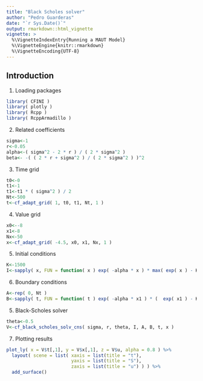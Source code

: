 ```yaml
---
title: "Black Scholes solver"
author: "Pedro Guarderas"
date: "`r Sys.Date()`"
output: rmarkdown::html_vignette
vignette: >
  %\VignetteIndexEntry{Running a MAUT Model}
  %\VignetteEngine{knitr::rmarkdown}
  %\VignetteEncoding{UTF-8}
---
```


## Introduction
1. Loading packages
```r
library( CFINI )
library( plotly )
library( Rcpp )
library( RcppArmadillo )
```

2. Related coefficients
```r
sigma<-1
r<-0.05
alpha<-( sigma^2 - 2 * r ) / ( 2 * sigma^2 )
beta<- -( ( 2 * r + sigma^2 ) / ( 2 * sigma^2 ) )^2
```

3. Time grid
```r
t0<-0
t1<-1
t1<-t1 * ( sigma^2 ) / 2
Nt<-500
t<-cf_adapt_grid( 1, t0, t1, Nt, 1 )
```

4. Value grid
```r
x0<--8
x1<-8
Nx<-50
x<-cf_adapt_grid( -4.5, x0, x1, Nx, 1 )
```

5. Initial conditions
```r
K<-1500
I<-sapply( x, FUN = function( x ) exp( -alpha * x ) * max( exp( x ) - K, 0 ) )
```

6. Boundary conditions
```r
A<-rep( 0, Nt )
B<-sapply( t, FUN = function( t ) exp( -alpha * x1 ) * (  exp( x1 ) - K ) * exp( -beta * t ) )
```

5. Black-Scholes solver
```r
theta<-0.5
V<-cf_black_scholes_solv_cns( sigma, r, theta, I, A, B, t, x )
```

7. Plotting results
```r
plot_ly( x = V$t[,1], y = V$x[,1], z = V$u, alpha = 0.8 ) %>% 
  layout( scene = list( xaxis = list(title = "t"),
                        yaxis = list(title = "S"),
                        zaxis = list(title = "u") ) ) %>%
  add_surface()
```
